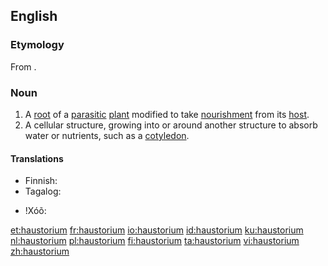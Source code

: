 ==English==

===Etymology===
From {{etyl|la|en}} {{m|la|haustor||drain, drink or suck}} {{suffix||ium|lang=en}}.

===Noun===
{{wikipedia}}
{{en-noun|haustoria}}

# A [[root]] of a [[parasitic]] [[plant]] modified to take [[nourishment]] from its [[host]].
# A cellular structure, growing into or around another structure to absorb water or nutrients, such as a [[cotyledon]].

====Translations====
{{trans-top|root of a parasitic plant}}
* Finnish: {{t|fi|imujuuri}}
* Tagalog: {{t|tl|panisip-ugat}}
{{trans-mid}}
* ǃXóõ: {{t|nmn|gǁkxʻáã}}
{{trans-bottom}}

[[et:haustorium]]
[[fr:haustorium]]
[[io:haustorium]]
[[id:haustorium]]
[[ku:haustorium]]
[[nl:haustorium]]
[[pl:haustorium]]
[[fi:haustorium]]
[[ta:haustorium]]
[[vi:haustorium]]
[[zh:haustorium]]